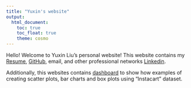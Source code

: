 ```yaml
---
title: "Yuxin's website"
output: 
  html_document:
    toc: true
    toc_float: true
    theme: cosmo
---
```

Hello! Welcome to Yuxin Liu's personal website! This website contains my [Resume](resume.html), [GitHub](http://github.com/YuxinLiu98/), email, and other professional networks [Linkedin](https://www.linkedin.com/in/yuxin-liu-5b9b6a181/).

Additionally, this websites contains [dashboard](dashboard.html) to show how examples of creating scatter plots, bar charts and box plots using "Instacart" dataset.